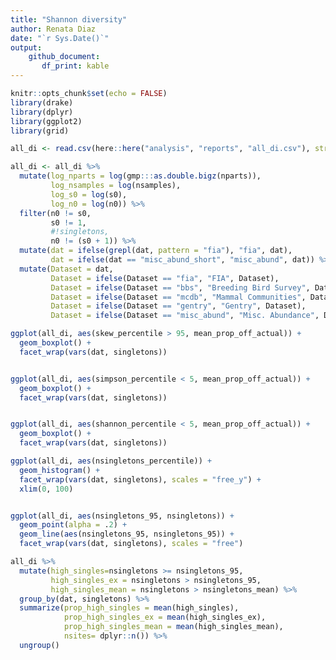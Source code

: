 ```yaml
---
title: "Shannon diversity"
author: Renata Diaz
date: "`r Sys.Date()`"
output: 
    github_document:
       df_print: kable
---
```


```r
knitr::opts_chunk$set(echo = FALSE)
library(drake)
library(dplyr)
library(ggplot2)
library(grid)

all_di <- read.csv(here::here("analysis", "reports", "all_di.csv"), stringsAsFactors = F)

all_di <- all_di %>%
  mutate(log_nparts = log(gmp:::as.double.bigz(nparts)),
         log_nsamples = log(nsamples),
         log_s0 = log(s0),
         log_n0 = log(n0)) %>%
  filter(n0 != s0,
         s0 != 1,
         #!singletons,
         n0 != (s0 + 1)) %>%
  mutate(dat = ifelse(grepl(dat, pattern = "fia"), "fia", dat),
         dat = ifelse(dat == "misc_abund_short", "misc_abund", dat)) %>%
  mutate(Dataset = dat,
         Dataset = ifelse(Dataset == "fia", "FIA", Dataset),
         Dataset = ifelse(Dataset == "bbs", "Breeding Bird Survey", Dataset),
         Dataset = ifelse(Dataset == "mcdb", "Mammal Communities", Dataset),
         Dataset = ifelse(Dataset == "gentry", "Gentry", Dataset),
         Dataset = ifelse(Dataset == "misc_abund", "Misc. Abundance", Dataset))

```
```r


ggplot(all_di, aes(skew_percentile > 95, mean_prop_off_actual)) +
  geom_boxplot() +
  facet_wrap(vars(dat, singletons))


ggplot(all_di, aes(simpson_percentile < 5, mean_prop_off_actual)) +
  geom_boxplot() +
  facet_wrap(vars(dat, singletons))


ggplot(all_di, aes(shannon_percentile < 5, mean_prop_off_actual)) +
  geom_boxplot() +
  facet_wrap(vars(dat, singletons))
```

```r

ggplot(all_di, aes(nsingletons_percentile)) +
  geom_histogram() +
  facet_wrap(vars(dat, singletons), scales = "free_y") +
  xlim(0, 100)


ggplot(all_di, aes(nsingletons_95, nsingletons)) +
  geom_point(alpha = .2) +
  geom_line(aes(nsingletons_95, nsingletons_95)) +
  facet_wrap(vars(dat, singletons), scales = "free")

all_di %>%
  mutate(high_singles=nsingletons >= nsingletons_95,
         high_singles_ex = nsingletons > nsingletons_95,
         high_singles_mean = nsingletons > nsingletons_mean) %>%
  group_by(dat, singletons) %>%
  summarize(prop_high_singles = mean(high_singles),
            prop_high_singles_ex = mean(high_singles_ex),
            prop_high_singles_mean = mean(high_singles_mean),
            nsites= dplyr::n()) %>%
  ungroup()


```

<!-- ```{r} -->


<!-- ggplot(filter(all_di, nsingletons >= nsingletons_95), aes(nsingletons_mean, nsingletons)) + -->
<!--   geom_point(alpha = .2) + -->
<!-- #  geom_line(aes(nsingletons_mean, nsingletons_mean)) + -->
<!--     geom_line(aes(nsingletons_95, nsingletons_95)) + -->
<!--   facet_wrap(vars(dat), scales = "free") -->


<!-- ggplot(filter(all_di, nsingletons >= nsingletons_95), aes(nsingletons, nsingletons-nsingletons_95)) + -->
<!--   geom_point(alpha = .2) + -->
<!-- #  geom_line(aes(nsingletons_mean, nsingletons_mean)) + -->
<!--   facet_wrap(vars(dat), scales = "free") -->
<!-- ``` -->
